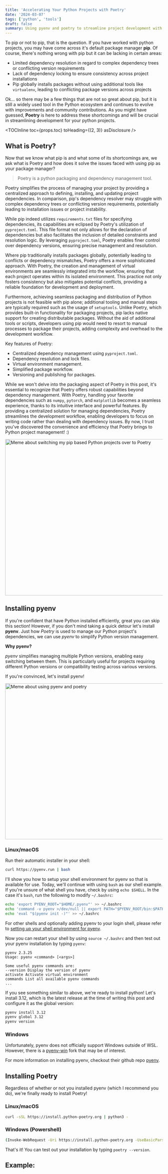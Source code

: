 ```yaml
---
title: 'Accelerating Your Python Projects with Poetry'
date: '2024-03-07'
tags: ['python', 'tools']
draft: false
summary: Using pyenv and poetry to streamline project development with an example
---
```


To pip or not to pip, that is the question. If you have worked with python projects, you may have
come across it's default package manager **pip**. Of course, there's nothing wrong with pip but it
can be lacking in certain areas:

- Limited dependency resolution in regard to complex dependency trees or conflicting version requirements
- Lack of dependency locking to ensure consistency across project installations
- Pip globally installs packages without using additional tools like `virtualenv`, leading to conflicting package versions across projects

Ok... so there may be a few things that are not so great about pip, but it is still a widely used tool in the Python
ecosystem and continues to evolve with improvements and community contributions. As you might have guessed,
**Poetry** is here to address these shortcomings and will be crucial in streamlining development
for your python projects.

<TOCInline toc={props.toc} toHeading={(2, 3)} asDisclosure />

## What is Poetry?

Now that we know what pip is and what some of its shortcomings are, we ask what is Poetry and how does it solve the issues faced with using pip as your package manager?

> Poetry is a python packaging and dependency management tool.

Poetry simplifies the process of managing your project by providing a centralized approach to defining, installing, and updating project dependencies.
In comparison, pip's dependency resolver may struggle with complex dependency trees or conflicting version requirements, potentially leading to installation issues or
project instability.

While pip indeed utilizes `requirements.txt` files for specifying dependencies, its capabilities are eclipsed by Poetry's utilization of `pyproject.toml`.
This file format not only allows for the declaration of dependencies but also facilitates the inclusion of detailed constraints and resolution logic.
By leveraging `pyproject.toml`, Poetry enables finer control over dependency versions, ensuring precise management and resolution.

Where pip traditionally installs packages globally, potentially leading to conflicts or dependency mismatches,
Poetry offers a more sophisticated approach. With Poetry, the creation and management of virtual environments are seamlessly integrated into the workflow,
ensuring that each project operates within its isolated environment.
This practice not only fosters consistency but also mitigates potential conflicts, providing a reliable foundation for development and deployment.

Furthermore, achieving seamless packaging and distribution of Python projects is not feasible with pip alone;
additional tooling and manual steps are typically required such as the usage of `setuptools`. Unlike Poetry, which provides built-in functionality for packaging projects,
pip lacks native support for creating distributable packages. Without the aid of additional tools or scripts,
developers using pip would need to resort to manual processes to package their projects, adding complexity and overhead to the development workflow.

Key features of Poetry:

- Centralized dependency management using `pyproject.toml`.
- Dependency resolution and lock files.
- Virtual environment management.
- Simplified package workflow.
- Versioning and publishing for packages.

While we won't delve into the packaging aspect of Poetry in this post, it's essential to recognize that Poetry offers robust capabilities beyond dependency management.
With Poetry, handling your favorite dependencies such as `numpy`, `pytorch`, and `matplotlib` becomes a seamless experience, thanks to its intuitive interface and powerful features.
By providing a centralized solution for managing dependencies,
Poetry streamlines the development workflow, enabling developers to focus on writing code rather than dealing with dependency issues.
By now, I trust you've discovered the convenience and efficiency that Poetry brings to Python project management! :)

<Image
  src="/static/images/streamlining-python-project-development-with-poetry/pip-to-poetry.jpg"
  alt="Meme about switching my pip based Python projects over to Poetry"
  width="750"
  height="500"
/>

## Installing pyenv

If you're confident that have Python installed efficiently, great you can skip this section! However, if you don't mind taking a quick
detour let's install **pyenv**. Just how _Poetry_ is used to manage our Python project's dependencies, we can use
_pyenv_ to simplify Python version management.

**Why pyenv?**

_pyenv_ simplifies managing multiple Python versions, enabling easy switching between them.
This is particularly useful for projects requiring different Python versions or compatibility testing across various versions.

If you're convinced, let's install pyenv!

<div className="flex items-center justify-center">
  <Image
    src="/static/images/streamlining-python-project-development-with-poetry/pyenv-and-poetry.jpg"
    alt="Meme about using pyenv and poetry"
    width="524"
    height="499"
  />
</div>

### Linux/macOS

Run their automatic installer in your shell:

```bash
curl https://pyenv.run | bash
```

I'll show you how to setup your shell environment for pyenv so that is available for use. Today, we'll continue with
using `bash` as our shell example. If you're unsure of what shell you have, check by using `echo $SHELL`. In the case it's `bash`, run the
following to modify `~/.bashrc`:

```bash
echo 'export PYENV_ROOT="$HOME/.pyenv"' >> ~/.bashrc
echo 'command -v pyenv >/dev/null || export PATH="$PYENV_ROOT/bin:$PATH"' >> ~/.bashrc
echo 'eval "$(pyenv init -)"' >> ~/.bashrc
```

For other shells and optionally adding pyenv to your login shell, please refer to [setting up your shell environment for pyenv](https://github.com/pyenv/pyenv?tab=readme-ov-file#set-up-your-shell-environment-for-pyenv).

Now you can restart your shell by using `source ~/.bashrc` and then test out your pyenv installation by typing `pyenv`:

```shell
pyenv 2.3.25
Usage: pyenv <command> [<args>]

Some useful pyenv commands are:
--version Display the version of pyenv
activate Activate virtual environment
commands List all available pyenv commands
...
```

If you see something similar to above, we're ready to install python!
Let's install 3.12, which is the latest release at the time of writing this post and configure it as the global version:

```bash
pyenv install 3.12
pyenv global 3.12
pyenv version
```

### Windows

Unfortunately, pyenv does not officially support Windows outside of WSL. However, there is a [pyenv-win](https://github.com/pyenv-win/pyenv-win) fork that may be of interest.

For more information on installing pyenv, checkout their github repo [pyenv](https://github.com/pyenv/pyenv).

## Installing Poetry

Regardless of whether or not you installed pyenv (which I recommend you do), we're finally ready to install Poetry!

### Linux/macOS

```bash
curl -sSL https://install.python-poetry.org | python3 -
```

### Windows (Powershell)

```bash
(Invoke-WebRequest -Uri https://install.python-poetry.org -UseBasicParsing).Content | py -
```

That's it! You can test out your installation by typing `poetry --version`.

## Example:
